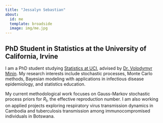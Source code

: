 ```yaml
---
title: "Jessalyn Sebastian"
about:
  id: me
  template: broadside
  image: img/me.jpg
---
```


:::{#me}

## PhD Student in Statistics at the University of California, Irvine

I am a PhD student studying [Statistics at UCI](https://www.stat.uci.edu), advised by [Dr. Volodymyr Minin](https://vnminin.github.io). My research interests include stochastic processes, Monte Carlo methods, Bayesian modeling with applications in infectious disease epidemiology, and statistics education.

My current methodological work focuses on Gauss-Markov stochastic process priors for $R_t$, the effective reproduction number. I am also working on applied projects exploring respiratory virus transmission dynamics in Cambodia and tuberculosis transmission among immunocompromised individuals in Botswana.

:::
